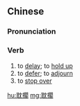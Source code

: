 {{also|耽搁}}
==Chinese==
{{zh-forms|s=耽搁}}

===Pronunciation===
{{zh-pron
|m=dāngē,tl=y
|cat=v
}}

===Verb===
{{zh-verb}}

# to [[delay]]; to [[hold up]]
# to [[defer]]; to [[adjourn]]
# to [[stop over]]

[[hu:耽擱]]
[[mg:耽擱]]